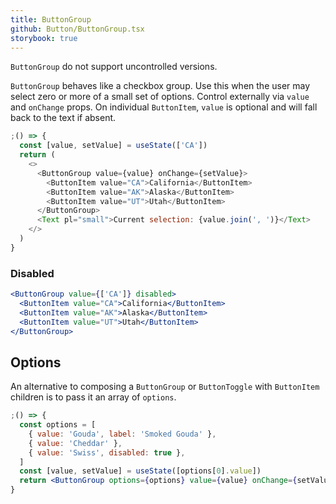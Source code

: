 ```yaml
---
title: ButtonGroup
github: Button/ButtonGroup.tsx
storybook: true
---
```



<MessageBar noActions intent="inform">
  <Code>ButtonGroup</Code> do not support uncontrolled versions.
</MessageBar>

`ButtonGroup` behaves like a checkbox group. Use this when the user may select zero or more of a small set of options.
Control externally via `value` and `onChange` props. On individual `ButtonItem`, `value` is optional and will fall back to the text if absent.

```js
;() => {
  const [value, setValue] = useState(['CA'])
  return (
    <>
      <ButtonGroup value={value} onChange={setValue}>
        <ButtonItem value="CA">California</ButtonItem>
        <ButtonItem value="AK">Alaska</ButtonItem>
        <ButtonItem value="UT">Utah</ButtonItem>
      </ButtonGroup>
      <Text pl="small">Current selection: {value.join(', ')}</Text>
    </>
  )
}
```

### Disabled

```jsx
<ButtonGroup value={['CA']} disabled>
  <ButtonItem value="CA">California</ButtonItem>
  <ButtonItem value="AK">Alaska</ButtonItem>
  <ButtonItem value="UT">Utah</ButtonItem>
</ButtonGroup>
```

## Options

An alternative to composing a `ButtonGroup` or `ButtonToggle` with `ButtonItem` children is to pass it an array of `options`.

```jsx
;() => {
  const options = [
    { value: 'Gouda', label: 'Smoked Gouda' },
    { value: 'Cheddar' },
    { value: 'Swiss', disabled: true },
  ]
  const [value, setValue] = useState([options[0].value])
  return <ButtonGroup options={options} value={value} onChange={setValue} />
}
```

